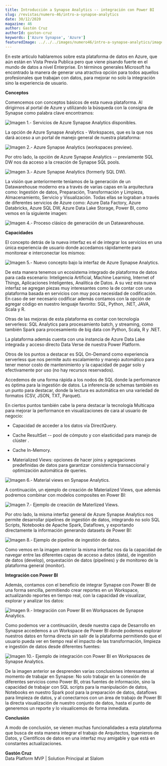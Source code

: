 ```yaml
---
title: Introducción a Synapse Analytics -- integración con Power BI
slug: /revistas/numero-46/intro-a-synapse-analytics
date: 30/12/2020
magazine: 46
author: Gastón Cruz
authorId: gaston-cruz
keywords: ['Azure Synapse', 'Azure']
featuredImage: ../../../images/numero46/intro-a-synapse-analytics/image1.jpg
---
```



<ArticleHeader frontmatter={props.pageContext.frontmatter} />



En este articulo hablaremos sobre esta plataforma de datos en Azure, que
aún están en Vista Previa Publica pero que viene pisando fuerte en el
mundo de datos a nivel Enterprise. En términos generales Microsoft ha
encontrado la manera de generar una atractiva opción para todos aquellos
profesionales que trabajan con datos, para mejorar no solo la
integración sino la experiencia de usuario.

**Conceptos**

Comencemos con conceptos básicos de esta nueva plataforma. Al dirigirnos
al portal de Azure y utilizando la búsqueda con la consigna de Synapse
como palabra clave encontramos:

![**Imagen 1.- Servicios de Azure Synapse Analytics disponibles.**](../../../images/numero46/intro-a-synapse-analytics/image1.jpg)

La opción de Azure Synapse Analytics - Workspaces, que es la que nos
dará acceso a un portal de manejo general de nuestra plataforma:

![**Imagen 2.- Azure Synapse Analytics (workspaces preview).**](../../../images/numero46/intro-a-synapse-analytics/image2.jpg)


Por otro lado, la opción de Azure Synapse Analytics -- previamente SQL
DW nos da acceso a la creación de Synapse SQL pools.

![**Imagen 3.- Azure Synapse Analytics (formerly SQL DW).**](../../../images/numero46/intro-a-synapse-analytics/image3.jpeg)


La visión que anteriormente teníamos de la generación de un
Datawarehouse moderno era a través de varias capas en la arquitectura
como: Ingestión de datos, Preparación, Transformación y Limpieza,
Almacenamiento, Servicio y Visualización. Todas ellas se lograban a
través de diferentes servicios de Azure como: Azure Data Factory, Azure
Databricks, Azure SQL DW, Azure Data Lake Storage, Power BI, como vemos
en la siguiente imagen:

![**Imagen 4.- Proceso clásico de generación de un Datawarehouse.**](../../../images/numero46/intro-a-synapse-analytics/image4.jpg)


**Capacidades**

El concepto detrás de la nueva interfaz es el de integrar los servicios
en una única experiencia de usuario donde accedamos rápidamente para
monitorear e interconectar los mismos:

![**Imagen 5.- Nuevo concepto bajo la interfaz de Azure Synapse Analytics.**](../../../images/numero46/intro-a-synapse-analytics/image5.jpg)

De esta manera tenemos un ecosistema integrado de plataforma de datos
para cada escenario: Inteligencia Artificial, Machine Learning, Internet
of Things, Aplicaciones Inteligentes, Analítica de Datos. A su vez esta
nueva interfaz se agregan piezas muy interesantes como la de contar con
una plataforma basada en servicios con muy poca necesidad de
codificación. En caso de ser necesario codificar además contamos con la
opción de agregar código en nuestro lenguaje favorito: SQL, Python,
.NET, JAVA, Scala y R.

Otras de las mejoras de esta plataforma es contar con tecnología
serverless: SQL Analytics para procesamiento batch, y streaming, como
también Spark para procesamiento de big data con Python, Scala, R y
.NET.

La plataforma además cuenta con una instancia de Azure Data Lake
integrada y acceso directo Data Verse de nuestra Power Platform.

Otros de los puntos a destacar es SQL On-Demand como experiencia
serverless que nos permite auto escalamiento y manejo automático para
tener menor costo de mantenimiento y la capacidad de pagar solo y
efectivamente por uso (no hay recursos reservados).

Accedemos de una forma rápida a los nodos de SQL donde la performance es
óptima para la ingestión de datos. La inferencia de schemas también es
un punto para destacar, donde la lectura es automática en una variedad
de formatos (CSV, JSON, TXT, Parquet).

En ciertos puntos también cabe la pena destacar la tecnología Multicapa
para mejorar la performance en visualizaciones de cara al usuario de
negocio:

-   Capacidad de acceder a los datos vía DirectQuery.

-   Cache ResultSet -- pool de cómputo y con elasticidad para manejo de
    clúster .

-   Cache In-Memory.

-   Materialized Views: opciones de hacer joins y agregaciones
    predefinidas de datos para garantizar consistencia transaccional y
    optimización automática de queries.

![**Imagen 6.- Material views en Synapse Analytics.**](../../../images/numero46/intro-a-synapse-analytics/image6.jpg)


A continuación, un ejemplo de creación de Materialized Views, que además
podremos combinar con modelos composites en Power BI:

![**Imagen 7.- Ejemplo de creación de Materlized Views.**](../../../images/numero46/intro-a-synapse-analytics/image7.jpeg)


Por otro lado, la misma interfaz general de Azure Synapse Analytics nos
permite desarrollar pipelines de ingestión de datos, integrando no solo
SQL Scripts, Notebooks de Apache Spark, Dataflows, y exportando
directamente la información generando datasets de Power BI:

![**Imagen 8.- Ejemplo de pipeline de ingestión de datos.**](../../../images/numero46/intro-a-synapse-analytics/image8.jpg)

Como vemos en la imagen anterior la misma interfaz nos da la capacidad
de navegar entre las diferentes capas de acceso a datos (data), de
ingestión de datos (develop), orquestación de datos (pipelines) y de
monitoreo de la plataforma general (monitor).

**Integración con Power BI**

Además, contamos con el beneficio de integrar Synapse con Power BI de
una forma sencilla, permitiendo crear reportes en un Workspace,
actualizando reportes en tiempo real, con la capacidad de visualizar,
explorar y analizar los datos:

![**Imagen 9.- Integración con Power BI en Workpsaces de Synapse Analytics.**](../../../images/numero46/intro-a-synapse-analytics/image9.png)

Como podemos ver a continuación, desde nuestra capa de Desarrollo en
Synapse accedemos a un Workspace de Power BI donde podemos explorar
nuestros datos en forma directa sin salir de la plataforma permitiendo
que el usuario pueda ver en tiempo real el impacto de las
transformación, limpieza e ingestión de datos desde diferentes fuentes:

![**Imagen 10.- Ejemplo de integración con Power BI en Workpsaces de Synapse Analytics.**](../../../images/numero46/intro-a-synapse-analytics/image10.png)

De la imagen anterior se desprenden varias conclusiones interesantes al
momento de trabajar en Synapse: No solo trabajar en la conexión de
diferentes servicios como Power BI, otras fuentes de información, sino
la capacidad de trabajar con SQL scripts para la manipulación de datos,
Notebooks en nuestro Spark pool para la preparación de datos, dataflows
para limpieza de datos, y al conectarnos con un área de trabajo de Power
BI la directa visualización de nuestro conjunto de datos, hasta el punto
de generemos un reporte y lo visualicemos de forma inmediata.

**Conclusión**

A modo de conclusión, se vienen muchas funcionalidades a esta plataforma
que busca de esta manera integrar el trabajo de Arquitectos, Ingenieros
de Datos, y Científicos de datos en una interfaz muy amigable y que está
en constantes actualizaciones.

**Gastón Cruz** <br />
Data Platform MVP | Solution Principal at Slalom